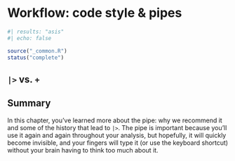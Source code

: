 # Workflow: code style & pipes {#sec-workflow-pipes}

```r
#| results: "asis"
#| echo: false

source("_common.R")
status("complete")
```

## `|>` vs. `+`

## Summary

In this chapter, you've learned more about the pipe: why we recommend it and some of the history that lead to `|>`.
The pipe is important because you'll use it again and again throughout your analysis, but hopefully, it will quickly become invisible, and your fingers will type it (or use the keyboard shortcut) without your brain having to think too much about it.
